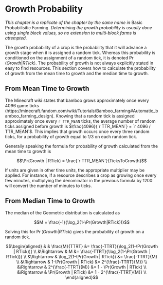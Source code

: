 # Growth Probability 

_This chapter is a replicate of the chapter by the same name in_ Basic Probabilisitic Farming. _Determining the growth probability is usually done using single block values, so no extension to multi-block farms is attempted._

The growth probability of a crop is the probability that it will advance a growth stage when it is assigned a random tick. Whereas this probability is conditioned on the assignment of a random tick, it is denoted $\Pr(Growth | RTick)$. The probability of growth is not always explicitly stated in easy to find resources. This section covers how to calculate the probability of growth from the mean time to growth and the median time to growth.

## From Mean Time to Growth

The Minecraft wiki states that bamboo grows approximately once every 4096 game ticks (https://minecraft.fandom.com/wiki/Tutorials/Bamboo_farming#Automatic_bamboo_farming_design). Knowing that a random tick is assigned approximately once every `r TTR_MEAN` ticks, the average number of random ticks assigned before growth is $\frac{4096}{`r TTR_MEAN`} = `r 4096 / TTR_MEAN`$. This implies that growth occurs once every three random ticks, for a probability of growth equal to 1/3 on each random tick.

Generally speaking the formula for probability of growth calculated from the mean time to growth is

$$\Pr(Growth | RTick) = \frac{`r TTR_MEAN`}{TicksToGrowth}$$

If units are given in other time units, the appropriate multiplier may be applied. For instance, if a resource describes a crop as growing once every few minutes, multiplying the denominator in the previous formula by 1200 will convert the number of minutes to ticks.

## From Median Time to Growth

The median of the Geometric distribution is calculated as 

$$M = \frac{-1}{\log_2(1-\Pr(Growth|RTick))}$$

Solving this for $\Pr(Growth|RTick)$ gives the probability of growth on a random tick. 

$$\begin{aligned}
&            &                \frac{M}{TTRT} &= \frac{-TTRT}{\log_2(1-\Pr(Growth | RTick))} \\
&\Rightarrow &                             M &= \frac{-TTRT}{\log_2(1-\Pr(Growth | RTick))}     \\
&\Rightarrow & \log_2(1-\Pr(Growth | RTick)) &= \frac{-TTRT}{M}                             \\
&\Rightarrow &         1-\Pr(Growth | RTick) &= 2^{\frac{-TTRT}{M}}       \\
&\Rightarrow &           2^{\frac{-TTRT}{M}} &= 1 - \Pr(Growth | RTick)                      \\
&\Rightarrow &        \Pr(Growth | RTick)    &= 1 - 2^{\frac{-TTRT}{M}}       \\
\end{aligned}$$
























